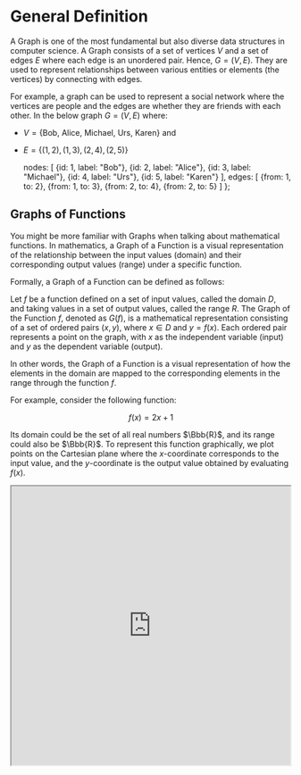 

# General Definition

A Graph is one of the most fundamental but also diverse data structures in computer science. A Graph consists of a set
of vertices $V$ and a set of edges $E$ where each edge is an unordered pair. Hence, $G=(V,E)$. They are used to
represent relationships between various entities or elements (the vertices) by connecting with edges.

For example, a graph can be used to represent a social network where the vertices are people and the edges are whether
they are friends with each other. In the below graph $G=(V,E)$ where:

- $V=\{\text{Bob, Alice, Michael, Urs, Karen}\}$ and
- $E=\{(1,2),(1,3),(2,4),(2,5)\}$

    nodes: [
        {id: 1, label: "Bob"},
        {id: 2, label: "Alice"},
        {id: 3, label: "Michael"},
        {id: 4, label: "Urs"},
        {id: 5, label: "Karen"}
    ],
    edges: [
        {from: 1, to: 2},
        {from: 1, to: 3},
        {from: 2, to: 4},
        {from: 2, to: 5}
    ]
};

<Graph
    graph={friendsGraph}
/>

## Graphs of Functions

You might be more familiar with Graphs when talking about mathematical functions. In mathematics, a Graph of a Function
is a visual representation of the relationship between the input values (domain) and their corresponding output values
(range) under a specific function.

Formally, a Graph of a Function can be defined as follows:

Let $f$ be a function defined on a set of input values, called the domain $D$, and taking values in a set of output
values, called the range $R$. The Graph of the Function $f$, denoted as $G(f)$, is a mathematical representation
consisting of a set of ordered pairs $(x, y)$, where $x \in D$ and $y = f(x)$. Each ordered pair represents a point on
the graph, with $x$ as the independent variable (input) and $y$ as the dependent variable (output).


In other words, the Graph of a Function is a visual representation of how the elements in the domain are mapped to
the corresponding elements in the range through the function $f$.

For example, consider the following function:

$$
f(x) = 2x + 1
$$

Its domain could be the set of all real numbers $\Bbb{R}$, and its range could also be $\Bbb{R}$. To represent this
function graphically, we plot points on the Cartesian plane where the $x$-coordinate corresponds to the input value,
and the $y$-coordinate is the output value obtained by evaluating $f(x)$.

<div className="flex justify-center mt-5">
    <iframe src="https://www.desmos.com/calculator/jmj44mpzfe?embed" width="500" height="500"/>
</div>

Graphs of Functions play a crucial role in analyzing and understanding the behavior of functions and studying their
overall patterns and trends.

## Types of Graphs

### Directed Graphs

A Directed Graph is a graph where each edge is directed from one vertex to another. In other words, the edges have a
direction. The previous graph was an example of an undirected graph as we would hope that if person A thinks of person B
as a friend then Person B feels the same way. However, in a directed graph, this is not necessarily the case.

So we can define a directed graph as $G=(V,A)$ where:

- V is again the set of vertices
- A is a set of ordered pairs of vertices, called arcs, arrows or directed edges (sometimes simply edges with the
corresponding set named E instead of A). Ordered pairs are used here because (unlike for undirected graphs) the
direction of an edge $(u,v)$ is important: $(u,v)$ is not the same edge as $(v,u)$. The first vertex is called the
tail or initial vertex and the second vertex is called the head or terminal vertex.

For example, let us imagine a directed graph where the vertices are the same as the previous example but the edges
signify if a person has liked another person's post on social media. We then get the below graph $G=(V,A)$ where:

- $V=\{\text{Bob, Alice, Michael, Urs, Karen}\}$ and
- $A=\{(1,2),(1,3),(2,4),(2,5),(5,2)\}$


    nodes: [
        {id: 1, label: "Bob"},
        {id: 2, label: "Alice"},
        {id: 3, label: "Michael"},
        {id: 4, label: "Urs"},
        {id: 5, label: "Karen"}
    ],
    edges: [
        {from: 1, to: 2},
        {from: 1, to: 3},
        {from: 2, to: 4},
        {from: 2, to: 5},
        {from: 5, to: 2}
    ]
};

<Graph
    graph={postLikedGraph}
    directed={true}
/>

### Weighted Graphs

A weighted graph is a graph where each edge has a weight (a number associated with it). It can be as a triple
$G = (E, V, w)$ where $w$ is a function that maps edges or directed edges to their weights. So, $w: E \rightarrow \Bbb{R}$
could be a function for a graph with real numbers as weights.

For example, in a graph where each city is a vertex and each edge is a road between two cities, the weight could
be the distance in km between them.

    nodes: [
        {id: 1, label: "London"},
        {id: 2, label: "Paris"},
        {id: 3, label: "Berlin"}
    ],
    edges: [
        {from: 1, to: 2, value: 343, label: "343", length: 200},
        {from: 1, to: 3, value: 933, label: "933", length: 400},
        {from: 2, to: 3, value: 878, label: "878", length: 300},
    ]
}

<Graph
    graph={cityGraph}
    options={
        {
            layout: {
                randomSeed: 1
            },
        }
    }
/>


### Cyclic Graphs

### Networks vs Graphs

### Trees

A tree is a special type of graph where there is only one path between any two vertices. This means that there are no
cycles in a tree. Trees are used in many different algorithms and data structures such as binary search trees. You can
read more about trees in the [Trees](../trees/generalDefinition) section.

### Bipartite Graphs

### Signed Graphs

A signed graph is a graph in which each edge has a positive or negative sign.

#### Triage?

Only care about the triages here?

#### Balanced Signed Graphs



